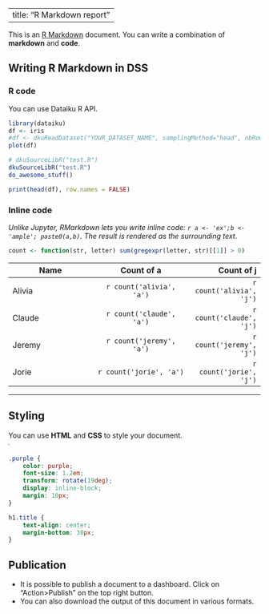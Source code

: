 
---
title: "R Markdown report"
---

This is an [R Markdown](http://rmarkdown.rstudio.com) document.
You can write a combination of **markdown** and **code**.

## Writing R Markdown in DSS

### R code


You can use Dataiku R API.

```r
library(dataiku)
df <- iris
#df <- dkuReadDataset("YOUR_DATASET_NAME", samplingMethod="head", nbRows=100000)
plot(df)

# dkuSourceLibR("test.R")
dkuSourceLibR("test.R")
do_awesome_stuff()
```

<!-- The R environnement is shared across blocks -->

```r
print(head(df), row.names = FALSE)
```

### Inline code

*Unlike Jupyter, RMarkdown lets you write
inline code: `r a <- 'ex';b <- 'ample'; paste0(a,b)`. The result is rendered
as the surrounding text*.

```r
count <- function(str, letter) sum(gregexpr(letter, str)[[1]] > 0)
```

| Name          | Count of a                  | Count of j                |
| ------------- |:-------------:              | ----------:               |
| Alivia        | `r count('alivia', 'a')`    | `r count('alivia', 'j')`  |
| Claude        | `r count('claude', 'a')`    | `r count('claude', 'j')`  |
| Jeremy        | `r count('jeremy', 'a')`    | `r count('jeremy', 'j')`  |
| Jorie         | `r count('jorie', 'a')`     | `r count('jorie', 'j')`   |

---

## Styling
<span>You can use <strong class="purple">HTML</strong> and <strong class="purple">CSS</strong> to style your document.</span>
<marquee direction="right">&hellip;&nbsp;&gt;&lt;&gt;</marquee>

```css

.purple {
    color: purple;
    font-size: 1.2em;
    transform: rotate(19deg);
    display: inline-block;
    margin: 10px;
}

h1.title {
    text-align: center;
    margin-bottom: 30px;
}

```

## Publication

 - It is possible to publish a document to a dashboard. Click on "Action>Publish" on the top right button.
 - You can also download the output of this document in various formats.



